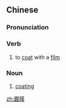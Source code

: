 {{also|镀膜}}
==Chinese==
{{zh-forms|s=镀膜}}

===Pronunciation===
{{zh-pron
|m=dùmó,er=y
|c=dou6 mok6-2
|cat=v,n
}}

===Verb===
{{zh-verb}}

# to [[coat]] with a [[film]]

===Noun===
{{zh-noun}}

# [[coating]]

[[zh:鍍膜]]